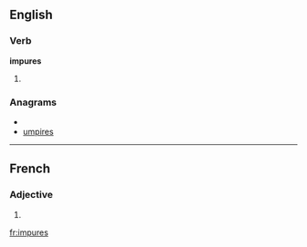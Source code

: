 ==English==

===Verb===
'''impures'''

# {{third-person singular of|[[impure]]}}

===Anagrams===
* {{alphagram|eimprsu}}
* [[umpires#English|umpires]]

----

==French==

===Adjective===
{{fr-adj-form|f|p}}

# {{form of|feminine plural|impur|lang=fr}}

[[fr:impures]]
